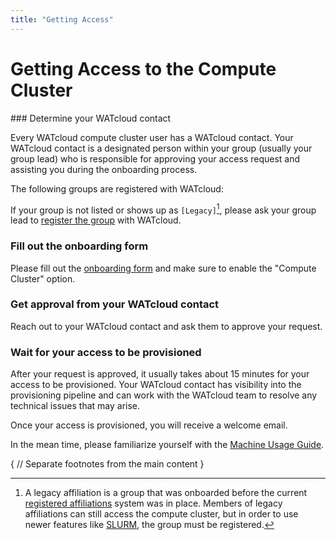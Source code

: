 ```yaml
---
title: "Getting Access"
---
```


# Getting Access to the Compute Cluster

 
<Steps>
### Determine your WATcloud contact

Every WATcloud compute cluster user has a WATcloud contact. Your WATcloud contact is a designated person within your group (usually your group lead)
who is responsible for approving your access request and assisting you during the onboarding process.

The following groups are registered with WATcloud:

<AffiliationList affiliationInfo={affiliationInfo} />

If your group is not listed or shows up as `[Legacy]`[^legacy-affiliation], please ask your group lead to [register the group][registered-affiliations] with WATcloud.

[registered-affiliations]: ../registered-affiliations
[^legacy-affiliation]: A legacy affiliation is a group that was onboarded before the current [registered affiliations][registered-affiliations] system was in place.
    Members of legacy affiliations can still access the compute cluster, but in order to use newer features like [SLURM](./slurm), the group must be registered.

### Fill out the onboarding form
 
Please fill out the [onboarding form](../utilities/onboarding-form) and make sure to enable the "Compute Cluster" option.
 
### Get approval from your WATcloud contact

Reach out to your WATcloud contact and ask them to approve your request.

### Wait for your access to be provisioned

After your request is approved, it usually takes about 15 minutes for your access to be provisioned. Your WATcloud contact has visibility
into the provisioning pipeline and can work with the WATcloud team to resolve any technical issues that may arise.

Once your access is provisioned, you will receive a welcome email.

In the mean time, please familiarize yourself with the [Machine Usage Guide](./machine-usage-guide).
 
</Steps>

{
// Separate footnotes from the main content
}

<Separator className="mt-6" />